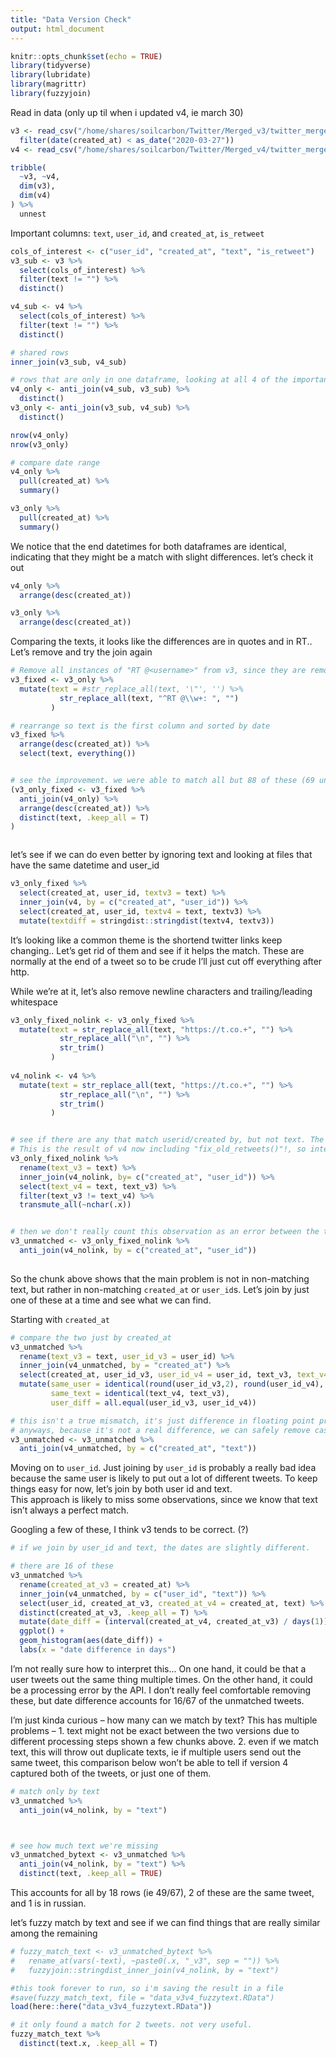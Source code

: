 ```yaml
---
title: "Data Version Check"
output: html_document
---
```


```r
knitr::opts_chunk$set(echo = TRUE)
library(tidyverse)
library(lubridate)
library(magrittr)
library(fuzzyjoin)
```

Read in data (only up til when i updated v4, ie march 30)
```r
v3 <- read_csv("/home/shares/soilcarbon/Twitter/Merged_v3/twitter_merged_noRT_v3.csv") %>%
  filter(date(created_at) < as_date("2020-03-27"))
v4 <- read_csv("/home/shares/soilcarbon/Twitter/Merged_v4/twitter_merged_noRT_v4.csv")
```


```r
tribble(
  ~v3, ~v4,
  dim(v3),
  dim(v4)
) %>%
  unnest
```

Important columns: `text`, `user_id`, and `created_at`, `is_retweet`
```r
cols_of_interest <- c("user_id", "created_at", "text", "is_retweet")
v3_sub <- v3 %>%
  select(cols_of_interest) %>%
  filter(text != "") %>%
  distinct()

v4_sub <- v4 %>%
  select(cols_of_interest) %>%
  filter(text != "") %>%
  distinct()

# shared rows
inner_join(v3_sub, v4_sub)
```

```r
# rows that are only in one dataframe, looking at all 4 of the important columns
v4_only <- anti_join(v4_sub, v3_sub) %>%
  distinct()
v3_only <- anti_join(v3_sub, v4_sub) %>%
  distinct()

nrow(v4_only)
nrow(v3_only)

```

```r
# compare date range
v4_only %>%
  pull(created_at) %>%
  summary()

v3_only %>% 
  pull(created_at) %>%
  summary()


```
 
 We notice that the end datetimes for both dataframes are identical, indicating that they might be a match with slight differences. let's check it out
```r
v4_only %>%
  arrange(desc(created_at))

v3_only %>%
  arrange(desc(created_at))

```
 
Comparing the texts, it looks like the differences are in quotes and in RT.. Let's remove and try the join again
```r

# Remove all instances of "RT @<username>" from v3, since they are removed in v4
v3_fixed <- v3_only %>%
  mutate(text = #str_replace_all(text, '\"', '') %>%
           str_replace_all(text, "^RT @\\w+: ", "")
         )

# rearrange so text is the first column and sorted by date
v3_fixed %>%
  arrange(desc(created_at)) %>%
  select(text, everything())


# see the improvement. we were able to match all but 88 of these (69 unique)! below contains the leftovers
(v3_only_fixed <- v3_fixed %>%
  anti_join(v4_only) %>%
  arrange(desc(created_at)) %>%
  distinct(text, .keep_all = T)
)



```

let's see if we can do even better by ignoring text and looking at files that have the same datetime and user_id
```r
v3_only_fixed %>%
  select(created_at, user_id, textv3 = text) %>%
  inner_join(v4, by = c("created_at", "user_id")) %>%
  select(created_at, user_id, textv4 = text, textv3) %>%
  mutate(textdiff = stringdist::stringdist(textv4, textv3))


```

It's looking like a common theme is the shortend twitter links keep changing.. Let's get rid of them and see if it helps the match. These are normally at the end of a tweet so to be crude I'll just cut off everything after http.

While we're at it, let's also remove newline characters and trailing/leading whitespace
```r
v3_only_fixed_nolink <- v3_only_fixed %>%
  mutate(text = str_replace_all(text, "https://t.co.+", "") %>%
           str_replace_all("\n", "") %>%
           str_trim()
         )
  
v4_nolink <- v4 %>%
  mutate(text = str_replace_all(text, "https://t.co.+", "") %>%
           str_replace_all("\n", "") %>%
           str_trim()
         )


# see if there are any that match userid/created by, but not text. The only difference is a SLIGHTLY earlier "..." in v4.
# This is the result of v4 now including "fix_old_retweets()"!, so intended behavior.
v3_only_fixed_nolink %>%
  rename(text_v3 = text) %>%
  inner_join(v4_nolink, by= c("created_at", "user_id")) %>%
  select(text_v4 = text, text_v3) %>%
  filter(text_v3 != text_v4) %>%
  transmute_all(~nchar(.x))


# then we don't really count this observation as an error between the two versions. let's remove it from our datasets
v3_unmatched <- v3_only_fixed_nolink %>%
  anti_join(v4_nolink, by = c("created_at", "user_id"))
  
```


So the chunk above shows that the main problem is not in non-matching text, but rather in non-matching `created_at` or `user_id`s. Let's join by just one of these at a time and see what we can find.

Starting with `created_at`
```r

# compare the two just by created_at
v3_unmatched %>%
  rename(text_v3 = text, user_id_v3 = user_id) %>%
  inner_join(v4_unmatched, by = "created_at") %>%
  select(created_at, user_id_v3, user_id_v4 = user_id, text_v3, text_v4 = text) %>%
  mutate(same_user = identical(round(user_id_v3,2), round(user_id_v4), 2),
         same_text = identical(text_v4, text_v3),
         user_diff = all.equal(user_id_v3, user_id_v4)) 

# this isn't a true mismatch, it's just difference in floating point precision, indicated by the "all.equal" passing. Not sure what caused the diff though..
# anyways, because it's not a real difference, we can safely remove cases where created_at and text match, but not user id
v3_unmatched <- v3_unmatched %>%
  anti_join(v4_unmatched, by = c("created_at", "text"))

```

Moving on to `user_id`. Just joining by `user_id` is probably a really bad idea because the same user is likely to put out a lot of different tweets. To keep things easy for now, let's join by both user id and text.  
This approach is likely to miss some observations, since we know that text isn't always a perfect match.

Googling a few of these, I think v3 tends to be correct. (?)
```r
# if we join by user_id and text, the dates are slightly different. 

# there are 16 of these
v3_unmatched %>%
  rename(created_at_v3 = created_at) %>%
  inner_join(v4_unmatched, by = c("user_id", "text")) %>%
  select(user_id, created_at_v3, created_at_v4 = created_at, text) %>%
  distinct(created_at_v3, .keep_all = T) %>%
  mutate(date_diff = (interval(created_at_v4, created_at_v3) / days(1)) %>% round(2)) %>% View
  ggplot() +
  geom_histogram(aes(date_diff)) +
  labs(x = "date difference in days")
```
I'm not really sure how to interpret this... On one hand, it could be that a user tweets out the same thing multiple times. On the other hand, it could be a processing error by the API. I don't really feel comfortable removing these, but date difference accounts for 16/67 of the unmatched tweets.


I'm just kinda curious -- how many can we match by text? This has multiple problems -- 1. text might not be exact between the two versions due to different processing steps shown a few chunks above. 2. even if we match text, this will throw out duplicate texts, ie if multiple users send out the same tweet, this comparison below won't be able to tell if version 4 captured both of the tweets, or just one of them.
```r
# match only by text
v3_unmatched %>%
  anti_join(v4_nolink, by = "text")



# see how much text we're missing
v3_unmatched_bytext <- v3_unmatched %>%
  anti_join(v4_nolink, by = "text") %>%
  distinct(text, .keep_all = TRUE)
```

This accounts for all by 18 rows (ie 49/67), 2 of these are the same tweet, and 1 is in russian.

let's fuzzy match by text and see if we can find things that are really similar among the remaining
```r
# fuzzy_match_text <- v3_unmatched_bytext %>%
#   rename_at(vars(-text), ~paste0(.x, "_v3", sep = "")) %>%
#   fuzzyjoin::stringdist_inner_join(v4_nolink, by = "text")

#this took forever to run, so i'm saving the result in a file
#save(fuzzy_match_text, file = "data_v3v4_fuzzytext.RData")
load(here::here("data_v3v4_fuzzytext.RData"))

# it only found a match for 2 tweets. not very useful.
fuzzy_match_text %>%
  distinct(text.x, .keep_all = T)


```

